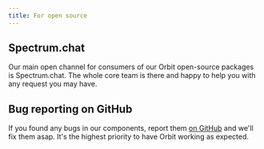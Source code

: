```yaml
---
title: For open source
---
```


## Spectrum.chat

Our main open channel for consumers of our Orbit open-source packages is Spectrum.chat.
The whole core team is there
and happy to help you with any request you may have.

<FancyLink title="Spectrum support space" href="https://spectrum.chat/orbit" icon="spectrum" />

## Bug reporting on GitHub

If you found any bugs in our components,
report them [on GitHub](https://github.com/kiwicom/orbit-components/issues)
and we'll fix them asap.
It's the highest priority to have Orbit working as expected.

<FancyLink
  title="Report bug"
  href="https://github.com/kiwicom/orbit-components/issues"
  icon="github"
/>
